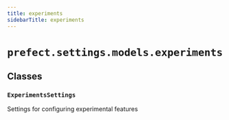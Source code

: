 ```yaml
---
title: experiments
sidebarTitle: experiments
---
```


# `prefect.settings.models.experiments`

## Classes

### `ExperimentsSettings`


Settings for configuring experimental features

